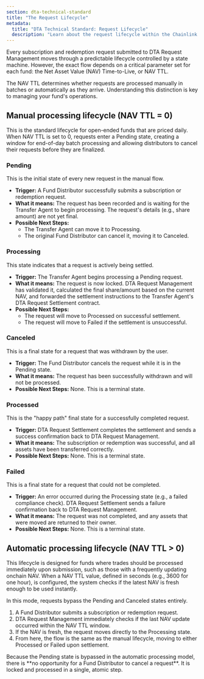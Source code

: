 ```yaml
---
section: dta-technical-standard
title: "The Request Lifecycle"
metadata:
  title: "DTA Technical Standard: Request Lifecycle"
  description: "Learn about the request lifecycle within the Chainlink Digital Transfer Agent (DTA) technical standard."
---
```



<Dta section="dtaNotes" />

Every subscription and redemption request submitted to DTA Request Management moves through a predictable lifecycle controlled by a state machine. However, the exact flow depends on a critical parameter set for each fund: the Net Asset Value (NAV) Time-to-Live, or NAV TTL.

The NAV TTL determines whether requests are processed manually in batches or automatically as they arrive. Understanding this distinction is key to managing your fund's operations.

## Manual processing lifecycle (NAV TTL \= 0\)

This is the standard lifecycle for open-ended funds that are priced daily. When NAV TTL is set to 0, requests enter a Pending state, creating a window for end-of-day batch processing and allowing distributors to cancel their requests before they are finalized.

<ClickToZoom
  src="/images/DTA/request-lifecycle.png"
  caption="State diagram for the manual DTA request lifecycle, used when navTTL is 0."
/>

### Pending

This is the initial state of every new request in the manual flow.

- **Trigger:** A Fund Distributor successfully submits a subscription or redemption request.
- **What it means:** The request has been recorded and is waiting for the Transfer Agent to begin processing. The request's details (e.g., share amount) are not yet final.
- **Possible Next Steps:**
  - The Transfer Agent can move it to Processing.
  - The original Fund Distributor can cancel it, moving it to Canceled.

### Processing

This state indicates that a request is actively being settled.

- **Trigger:** The Transfer Agent begins processing a Pending request.
- **What it means:** The request is now locked. DTA Request Management has validated it, calculated the final share/amount based on the current NAV, and forwarded the settlement instructions to the Transfer Agent's DTA Request Settlement contract.
- **Possible Next Steps:**
  - The request will move to Processed on successful settlement.
  - The request will move to Failed if the settlement is unsuccessful.

### Canceled

This is a final state for a request that was withdrawn by the user.

- **Trigger:** The Fund Distributor cancels the request while it is in the Pending state.
- **What it means:** The request has been successfully withdrawn and will not be processed.
- **Possible Next Steps:** None. This is a terminal state.

### Processed

This is the "happy path" final state for a successfully completed request.

- **Trigger:** DTA Request Settlement completes the settlement and sends a success confirmation back to DTA Request Management.
- **What it means:** The subscription or redemption was successful, and all assets have been transferred correctly.
- **Possible Next Steps:** None. This is a terminal state.

### Failed

This is a final state for a request that could not be completed.

- **Trigger:** An error occurred during the Processing state (e.g., a failed compliance check). DTA Request Settlement sends a failure confirmation back to DTA Request Management.
- **What it means:** The request was not completed, and any assets that were moved are returned to their owner.
- **Possible Next Steps:** None. This is a terminal state.

## Automatic processing lifecycle (NAV TTL > 0)

This lifecycle is designed for funds where trades should be processed immediately upon submission, such as those with a frequently updating onchain NAV. When a NAV TTL value, defined in seconds (e.g., 3600 for one hour), is configured, the system checks if the latest NAV is fresh enough to be used instantly.

In this mode, requests bypass the Pending and Canceled states entirely.

1. A Fund Distributor submits a subscription or redemption request.
1. DTA Request Management immediately checks if the last NAV update occurred within the NAV TTL window.
1. If the NAV is fresh, the request moves directly to the Processing state.
1. From here, the flow is the same as the manual lifecycle, moving to either Processed or Failed upon settlement.

<Aside type="caution" title="No Cancellation Window">
  Because the Pending state is bypassed in the automatic processing model, there is **no opportunity for a Fund
  Distributor to cancel a request**. It is locked and processed in a single, atomic step.
</Aside>
